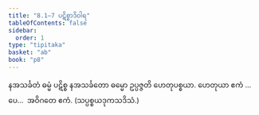```yaml
---
title: "8.1–7 ပဋိစ္စာဒိဝါရ"
tableOfContents: false
sidebar:
  order: 1
type: "tipitaka"
basket: "ab"
book: "p8"
---
```



<DynamicBreadcrumb />

<Division number="19" book="p8" e="ch" v="40" p="78">

<Paragraph number="49" book="p8">
နအသင်္ခတံ ဓမ္မံ ပဋိစ္စ နအသင်္ခတော ဓမ္မော ဥပ္ပဇ္ဇတိ ဟေတုပစ္စယာ.
</Paragraph>

<Paragraph number="50" book="p8">
ဟေတုယာ ဧကံ …ပေ…  အဝိဂတေ ဧကံ. (သပ္ပစ္စယဒုကသဒိသံ.)
</Paragraph>
</Division>